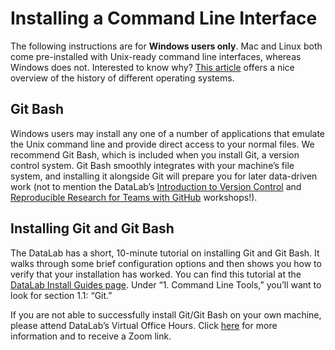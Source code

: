 Installing a Command Line Interface
===================================

The following instructions are for **Windows users only**. Mac and Linux both
come pre-installed with Unix-ready command line interfaces, whereas Windows
does not. Interested to know why? [This article][] offers a nice overview of
the history of different operating systems.

[This article]: https://www.howtogeek.com/182649/htg-explains-what-is-unix/

Git Bash
--------

Windows users may install any one of a number of applications that emulate the
Unix command line and provide direct access to your normal files. We recommend
Git Bash, which is included when you install Git, a version control system. Git
Bash smoothly integrates with your machine's file system, and installing it
alongside Git will prepare you for later data-driven work (not to mention the
DataLab's [Introduction to Version Control][] and [Reproducible Research for
Teams with GitHub][] workshops!).

[Introduction to Version Control]: https://ucdavisdatalab.github.io/workshop_introduction_to_version_control/

[Reproducible Research for Teams with GitHub]: https://ucdavisdatalab.github.io/workshop_git_for_teams/

Installing Git and Git Bash
---------------------------

The DataLab has a short, 10-minute tutorial on installing Git and Git Bash. It
walks through some brief configuration options and then shows you how to verify
that your installation has worked. You can find this tutorial at the [DataLab
Install Guides page][]. Under "1. Command Line Tools," you'll want to look for
section 1.1: "Git."

[DataLab Install Guides page]: https://datalab.ucdavis.edu/install-guide/

If you are not able to successfully install Git/Git Bash on your own machine,
please attend DataLab’s Virtual Office Hours. Click [here][] for more
information and to receive a Zoom link.

[here]: https://datalab.ucdavis.edu/office-hours/
